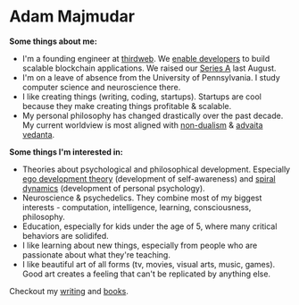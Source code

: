 # Adam Majmudar

**Some things about me:**

- I'm a founding engineer at [thirdweb](https://twitter.com/thirdweb). We [enable developers](https://thirdweb.com/) to build scalable blockchain applications. We raised our [Series A](https://techcrunch.com/2022/08/24/thirdweb-raises-24m-at-a-160m-valuation-from-haun-ventures-shopify-and-coinbase-for-its-web3-development-kit/) last August.
- I'm on a leave of absence from the University of Pennsylvania. I study computer science and neuroscience there.
- I like creating things (writing, coding, startups). Startups are cool because they make creating things profitable & scalable.
- My personal philosophy has changed drastically over the past decade. My current worldview is most aligned with [non-dualism](https://en.wikipedia.org/wiki/Nondualism) & [advaita vedanta](https://en.wikipedia.org/wiki/Advaita_Vedanta).

**Some things I'm interested in:**

- Theories about psychological and philosophical development. Especially [ego development theory](https://www.actualized.org/wordpress/wp-content/uploads/9-levels-of-ego-development-cook-greuter.pdf) (development of self-awareness) and [spiral dynamics](https://www.amazon.com/Spiral-Dynamics-Mastering-Values-Leadership/dp/1405133562) (development of personal psychology).
- Neuroscience & psychedelics. They combine most of my biggest interests - computation, intelligence, learning, consciousness, philosophy.
- Education, especially for kids under the age of 5, where many critical behaviors are solidifed.
- I like learning about new things, especially from people who are passionate about what they're teaching.
- I like beautiful art of all forms (tv, movies, visual arts, music, games). Good art creates a feeling that can't be replicated by anything else.

Checkout my [writing](/writing) and [books](/books).
